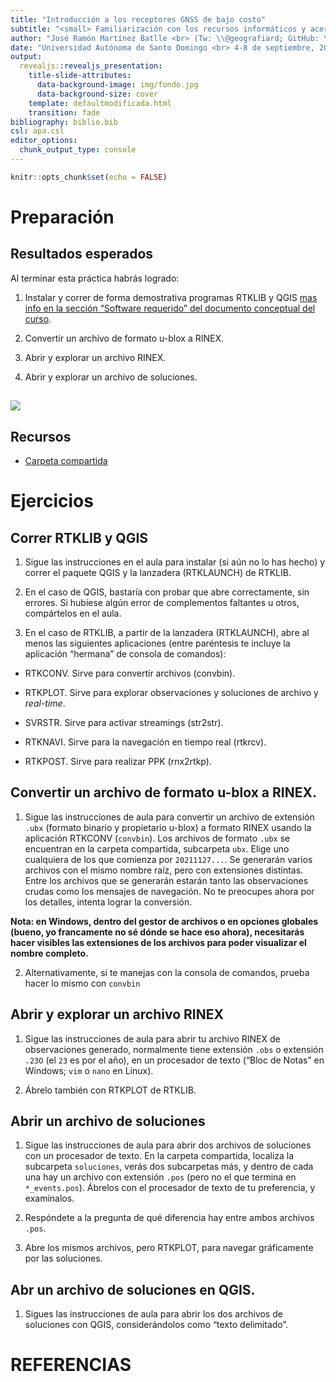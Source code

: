 ```yaml
---
title: "Introducción a los receptores GNSS de bajo costo"
subtitle: "<small> Familiarización con los recursos informáticos y acercamiento al hardware libre </small>"
author: "José Ramón Martínez Batlle <br> (Tw: \\@geografiard; GitHub: \\@geofis)"
date: "Universidad Autónoma de Santo Domingo <br> 4-8 de septiembre, 2023 <br> Santo Domingo, República Dominicana <br> <small> https://geofis.github.io/rtk-para-todos/curso-sep23-p1.html </small>"
output:
  revealjs::revealjs_presentation:
    title-slide-attributes:
      data-background-image: img/fondo.jpg
      data-background-size: cover
    template: defaultmodificada.html
    transition: fade
bibliography: biblio.bib
csl: apa.csl
editor_options:
  chunk_output_type: console
---
```


```r
knitr::opts_chunk$set(echo = FALSE)
```

# Preparación

## Resultados esperados

Al terminar esta práctica habrás logrado:

1. Instalar y correr de forma demostrativa programas RTKLIB y QGIS [mas info en la sección "Software requerido" del documento conceptual del curso](ref/nota_conceptual_programa.pdf).

2. Convertir un archivo de formato u-blox a RINEX.

3. Abrir y explorar un archivo RINEX.

4. Abrir y explorar un archivo de soluciones.

## ![](img/rtklib-rotulos.png)

## Recursos

- [Carpeta compartida](https://drive.google.com/drive/folders/1fI7_VMtbBA8_iIDjBFtrtxs5RshwagIa?usp=drive_link)

# Ejercicios

## Correr RTKLIB y QGIS

1. Sigue las instrucciones en el aula para instalar (si aún no lo has hecho) y correr el paquete QGIS y la lanzadera (RTKLAUNCH) de RTKLIB.

2. En el caso de QGIS, bastaría con probar que abre correctamente, sin errores. Si hubiese algún error de complementos faltantes u otros, compártelos en el aula.

3. En el caso de RTKLIB, a partir de la lanzadera (RTKLAUNCH), abre al menos las siguientes aplicaciones (entre paréntesis te incluye la aplicación "hermana" de consola de comandos):

- RTKCONV. Sirve para convertir archivos (convbin).

- RTKPLOT. Sirve para explorar observaciones y soluciones de archivo y *real-time*.

- SVRSTR. Sirve para activar streamings (str2str).

- RTKNAVI. Sirve para la navegación en tiempo real (rtkrcv).

- RTKPOST. Sirve para realizar PPK (rnx2rtkp).


## Convertir un archivo de formato u-blox a RINEX.

1. Sigue las instrucciones de aula para convertir un archivo de extensión `.ubx` (formato binario y propietario u-blox) a formato RINEX usando la aplicación RTKCONV (`convbin`). Los archivos de formato `.ubx` se encuentran en la carpeta compartida, subcarpeta `ubx`. Elige uno cualquiera de los que comienza por `20211127...`. Se generarán varios archivos con el mismo nombre raíz, pero con extensiones distintas. Entre los archivos que se generarán estarán tanto las observaciones crudas como los mensajes de navegación. No te preocupes ahora por los detalles, intenta lograr la conversión.

**Nota: en Windows, dentro del gestor de archivos o en opciones globales (bueno, yo francamente no sé dónde se hace eso ahora), necesitarás hacer visibles las extensiones de los archivos para poder visualizar el nombre completo.**

2. Alternativamente, si te manejas con la consola de comandos, prueba hacer lo mismo con `convbin`

## Abrir y explorar un archivo RINEX

1. Sigue las instrucciones de aula para abrir tu archivo RINEX de observaciones generado, normalmente tiene extensión `.obs` o extensión `.23O` (el `23` es por el año), en un procesador de texto ("Bloc de Notas" en Windows; `vim` o `nano` en Linux).

2. Ábrelo también con RTKPLOT de RTKLIB.

## Abrir un archivo de soluciones

1. Sigue las instrucciones de aula para abrir dos archivos de soluciones con un procesador de texto. En la carpeta compartida, localiza la subcarpeta `soluciones`, verás dos subcarpetas más, y dentro de cada una hay un archivo con extensión `.pos` (pero no el que termina en `*_events.pos`). Ábrelos con el procesador de texto de tu preferencia, y examínalos.

2. Respóndete a la pregunta de qué diferencia hay entre ambos archivos `.pos`.

3. Abre los mismos archivos, pero RTKPLOT, para navegar gráficamente por las soluciones.

## Abr un archivo de soluciones en QGIS.

1. Sigues las instrucciones de aula para abrir los dos archivos de soluciones con QGIS, considerándolos como "texto delimitado".


# REFERENCIAS

<section style="font-size: 24px; text-align: left;">
